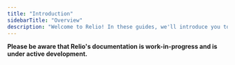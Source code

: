 ```yaml
---
title: "Introduction"
sidebarTitle: "Overview"
description: "Welcome to Relio! In these guides, we'll introduce you to the essentials of Relio, covering core concepts and offering product tutorials to get you started. "
---
```


<CardGroup>

<Card
  title="What is Relio?"
  icon="info"
  href="/devpal/introduction/introduction"
/>
<Card title="Setup" icon="wrench" href="/devpal/introduction/setup" />
<Card
  title="Code Collector"
  icon="square-code"
  href="/devpal/introduction/code-collector"
/>
</CardGroup>

<Warning> **Please be aware that Relio's documentation is work-in-progress and is under active development.** </Warning>

